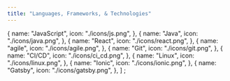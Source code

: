 ```yaml
---
title: "Languages, Frameworks, & Technologies"
---
```


  {
    name: "JavaScript",
    icon: "./icons/js.png",
  },
  {
    name: "Java",
    icon: "./icons/java.png",
  },
  {
    name: "React",
    icon: "./icons/react.png",
  },
  {
    name: "agile",
    icon: "./icons/agile.png",
  },
  {
    name: "Git",
    icon: "./icons/git.png",
  },
  {
    name: "CI/CD",
    icon: "./icons/ci_cd.png",
  },
  {
    name: "Linux",
    icon: "./icons/linux.png",
  },
  {
    name: "Ionic",
    icon: "./icons/ionic.png",
  },
  {
    name: "Gatsby",
    icon: "./icons/gatsby.png",
  },
]
;
